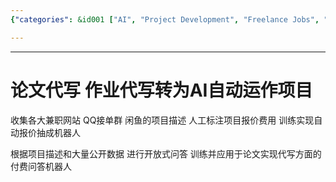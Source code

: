 ```yaml
---
{"categories": &id001 ["AI", "Project Development", "Freelance Jobs", "Data Collection", "Machine Learning", "Quote Generation", "Question-Answering System"], "category": "Machine Learning", "date": "2023-03-05 13:03:38", "description": "This article discusses the development of an AI-driven project designed to automate responses to freelance job offers, gather data from multiple platforms, and train a machine learning model for crafting personalized quotes. The goal is to create a pay-per-answer question-answering system specifically tailored for the paper writing industry.", "tags": *id001, "title": "Automating Freelance Job Offers: AI-Powered System for Paper Writing Industry"}

---
```


------

# 论文代写 作业代写转为AI自动运作项目

收集各大兼职网站 QQ接单群 闲鱼的项目描述 人工标注项目报价费用 训练实现自动报价抽成机器人

根据项目描述和大量公开数据 进行开放式问答 训练并应用于论文实现代写方面的付费问答机器人

